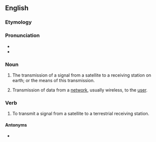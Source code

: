 ==English==
{{wikipedia}}

===Etymology===
{{prefix|en|down|link}}

===Pronunciation===
* {{IPA|/ˈdaʊnlɪŋk/|lang=en}}
* {{hyph|down|link|lang=en}}

===Noun===
{{en-noun}}

# {{lb|en|telecommunications}} The transmission of a signal from a satellite to a receiving station on earth; or the means of this transmission.
# {{lb|en|telecommunications}} Transmission of data from a [[network]], usually wireless, to the [[user]].

===Verb===
{{en-verb}}

# To transmit a signal from a satellite to a terrestrial receiving station.

====Antonyms====
* {{l|en|uplink}}